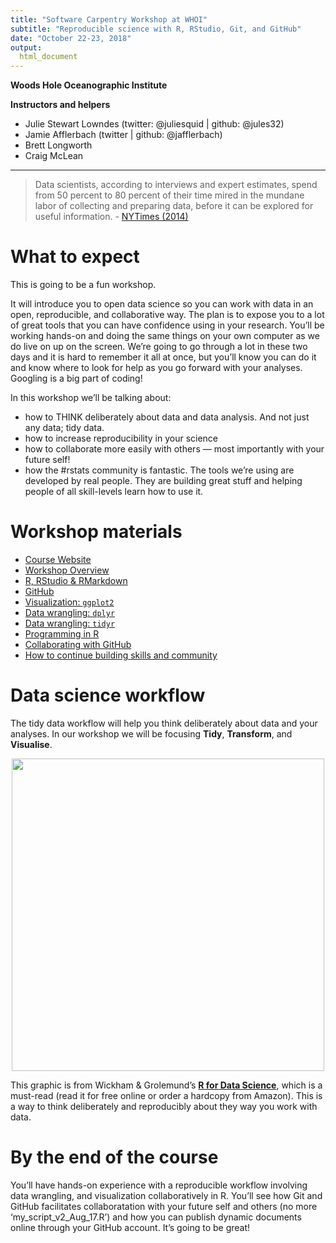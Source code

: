 ```yaml
---
title: "Software Carpentry Workshop at WHOI"
subtitle: "Reproducible science with R, RStudio, Git, and GitHub" 
date: "October 22-23, 2018"
output: 
  html_document
---
```


**Woods Hole Oceanographic Institute**

**Instructors and helpers**

- Julie Stewart Lowndes (twitter: @juliesquid | github: @jules32)
- Jamie Afflerbach (twitter | github: @jafflerbach)
- Brett Longworth 
- Craig McLean

----

> Data scientists, according to interviews and expert estimates, spend from 50 percent to 80 percent of their time mired in the mundane labor of collecting and preparing data, before it can be explored for useful information. - [NYTimes (2014)](http://www.nytimes.com/2014/08/18/technology/for-big-data-scientists-hurdle-to-insights-is-janitor-work.html)

# What to expect

This is going to be a fun workshop.  

It will introduce you to open data science so you can work with data in an open, reproducible, and collaborative way. The plan is to expose you to a lot of great tools that you can have confidence using in your research. You'll be working hands-on and doing the same things on your own computer as we do live on up on the screen. We're going to go through a lot in these two days and it is hard to remember it all at once, but you'll know you can do it and know where to look for help as you go forward with your analyses. Googling is a big part of coding!  

In this workshop we'll be talking about: 

- how to THINK deliberately about data and data analysis. And not just any data; tidy data.
- how to increase reproducibility in your science
- how to collaborate more easily with others — most importantly with your future self!
- how the #rstats community is fantastic. The tools we're using are developed by real people. They are building great stuff and helping people of all skill-levels learn how to use it. 

# Workshop materials 

- [Course Website](https://jules32.github.io/2018-10-22-whoi/)
- [Workshop Overview](https://jules32.github.io/2018-10-22-whoi/overview/)
- [R, RStudio & RMarkdown](http://ohi-science.org/data-science-training/rstudio)
- [GitHub](http://ohi-science.org/data-science-training/github)
- [Visualization: `ggplot2`](http://ohi-science.org/data-science-training/ggplot2)
- [Data wrangling: `dplyr`](http://ohi-science.org/data-science-training/dplyr)
- [Data wrangling: `tidyr`](http://ohi-science.org/data-science-training/tidyr)
- [Programming in R](http://ohi-science.org/data-science-training/programming)
- [Collaborating with GitHub](http://ohi-science.org/data-science-training/collaborating)
- [How to continue building skills and community](http://ohi-science.org/data-science-training/champion)


# Data science workflow

The tidy data workflow will help you think deliberately about data and your analyses. In our workshop we will be focusing **Tidy**, **Transform**, and **Visualise**.

<center><img src="img/r4ds_data-science.png" width="500px"></center>


This graphic is from Wickham & Grolemund's [**R for Data Science**](http://r4ds.had.co.nz/), which is a must-read (read it for free online or order a hardcopy from Amazon). This is a way to think deliberately and reproducibly about they way you work with data. 

# By the end of the course

You'll have hands-on experience with a reproducible workflow involving data wrangling, and visualization collaboratively in R. You'll see how Git and GitHub facilitates collaboratation with your future self and others (no more 'my_script_v2_Aug_17.R') and how you can publish dynamic documents online through your GitHub account. It's going to be great!  


    
